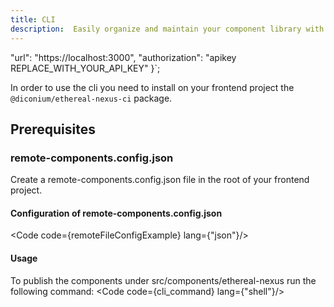 ```yaml
---
title: CLI
description:  Easily organize and maintain your component library with intuitive tools for categorization, version control, and access control.
---
```

"url": "https://localhost:3000",
"authorization": "apikey REPLACE_WITH_YOUR_API_KEY"
}`;

In order to use the cli you need to install on your frontend project the `@diconium/ethereal-nexus-ci` package.

## Prerequisites

### remote-components.config.json
Create a remote-components.config.json file in the root of your frontend project.

#### Configuration of remote-components.config.json

<Code code={remoteFileConfigExample} lang={"json"}/>

#### Usage
To publish the components under src/components/ethereal-nexus run the following command:
<Code code={cli_command} lang={"shell"}/>

